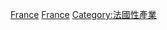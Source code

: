 {{Commons category|Prostitution in France}}
[[Category:各國性交易產業|France]]
[[Category:歐洲性交易產業|France]]
[[Category:法國性產業|Category:法國性產業]]